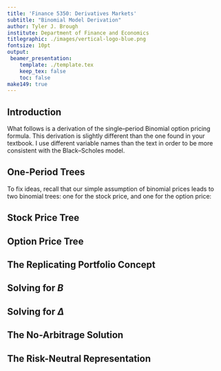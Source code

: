 ```yaml
---
title: 'Finance 5350: Derivatives Markets'
subtitle: "Binomial Model Derivation"
author: Tyler J. Brough
institute: Department of Finance and Economics 
titlegraphic: ./images/vertical-logo-blue.png
fontsize: 10pt
output:
 beamer_presentation:
    template: ./template.tex
    keep_tex: false
    toc: false
make149: true
---
```



## Introduction

What follows is a derivation of the single--period Binomial option pricing formula.
This derivation is slightly different than the one found in your textbook.  I use different variable names than the text in order
to be more consistent with the Black--Scholes model.


## One-Period Trees

To fix ideas, recall that our simple assumption of binomial prices leads to two
binomial trees: one for the stock price, and one for the option price:


## Stock Price Tree


## Option Price Tree

## The Replicating Portfolio Concept



## Solving for $B$


## Solving for $\Delta$ 



## 



## 



## The No-Arbitrage Solution


## The Risk-Neutral Representation 


##
